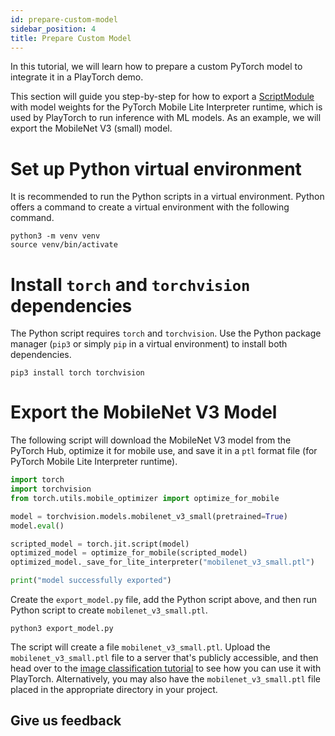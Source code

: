 ```yaml
---
id: prepare-custom-model
sidebar_position: 4
title: Prepare Custom Model
---
```



In this tutorial, we will learn how to prepare a custom PyTorch model to integrate it in a PlayTorch demo.

This section will guide you step-by-step for how to export a [ScriptModule](https://pytorch.org/docs/stable/generated/torch.jit.ScriptModule.html#torch.jit.ScriptModule) with model weights for the PyTorch Mobile Lite Interpreter runtime, which is used by PlayTorch to run inference with ML models. As an example, we will export the MobileNet V3 (small) model.

# Set up Python virtual environment

It is recommended to run the Python scripts in a virtual environment. Python offers a command to create a virtual environment with the following command.

```shell
python3 -m venv venv
source venv/bin/activate
```

# Install `torch` and `torchvision` dependencies

The Python script requires `torch` and `torchvision`. Use the Python package manager (`pip3` or simply `pip` in a virtual environment) to install both dependencies.

```shell
pip3 install torch torchvision
```

# Export the MobileNet V3 Model

The following script will download the MobileNet V3 model from the PyTorch Hub, optimize it for mobile use, and save it in a `ptl` format file (for PyTorch Mobile Lite Interpreter runtime).

```py title=export_model.py
import torch
import torchvision
from torch.utils.mobile_optimizer import optimize_for_mobile

model = torchvision.models.mobilenet_v3_small(pretrained=True)
model.eval()

scripted_model = torch.jit.script(model)
optimized_model = optimize_for_mobile(scripted_model)
optimized_model._save_for_lite_interpreter("mobilenet_v3_small.ptl")

print("model successfully exported")
```

Create the `export_model.py` file, add the Python script above, and then run Python script to create `mobilenet_v3_small.ptl`.

```shell
python3 export_model.py
```

The script will create a file `mobilenet_v3_small.ptl`. Upload the `mobilenet_v3_small.ptl` file to a server that's publicly accessible, and then head over to the [image classification tutorial](./snacks/image-classification.mdx) to see how you can use it with PlayTorch. Alternatively, you may also have the `mobilenet_v3_small.ptl` file placed in the appropriate directory in your project.

## Give us feedback

<SurveyLinkButton docTitle="Prepare Custom Model" />
